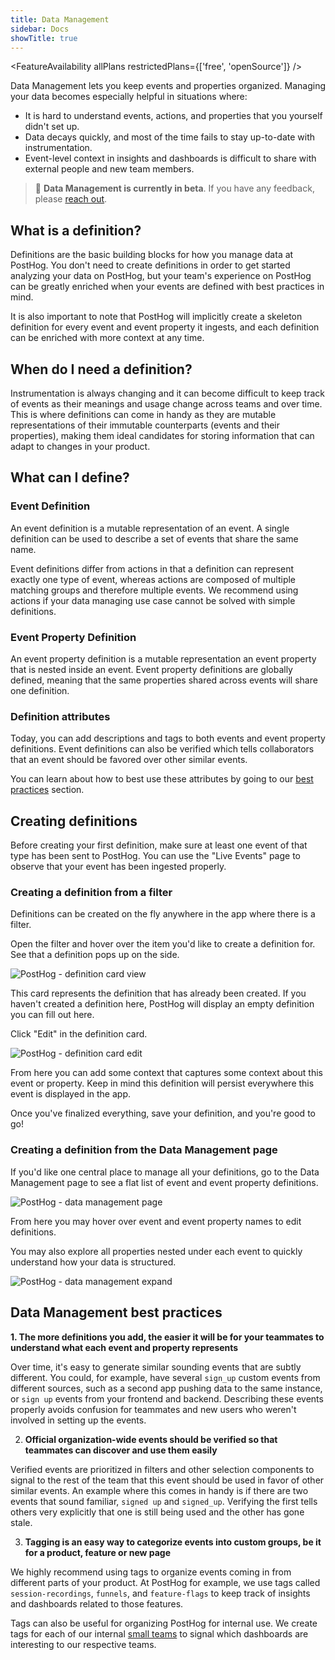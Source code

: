 ```yaml
---
title: Data Management
sidebar: Docs
showTitle: true
---
```


<FeatureAvailability allPlans restrictedPlans={['free', 'openSource']} />

[//]: # (On restricted plans, users cannot create definitions and view any 30d metrics for events and event properties.)

Data Management lets you keep events and properties organized. Managing your data becomes especially helpful in situations where:

- It is hard to understand events, actions, and properties that you yourself didn't set up.
- Data decays quickly, and most of the time fails to stay up-to-date with instrumentation.
- Event-level context in insights and dashboards is difficult to share with external people and new team members.

> 🚧 **Data Management is currently in beta**. If you have any feedback, please <a href="/questions" target="_blank">reach out</a>.

## What is a definition?

Definitions are the basic building blocks for how you manage data at PostHog. You don't need to create definitions in order to get started analyzing your data on PostHog, but your team's experience on PostHog can be greatly enriched when your events are defined with best practices in mind.

It is also important to note that PostHog will implicitly create a skeleton definition for every event and event property it ingests, and each definition
can be enriched with more context at any time.

## When do I need a definition?

Instrumentation is always changing and it can become difficult to keep track of events as their meanings and usage change across teams and over time. This is where definitions can come in handy as they are mutable representations of their immutable counterparts (events and their properties), making them ideal candidates for storing information that can adapt to changes in your product.

## What can I define?

### Event Definition

An event definition is a mutable representation of an event. A single definition can be used to describe a set of events that share the same name.

Event definitions differ from actions in that a definition can represent exactly one type of event, whereas actions are composed of multiple matching groups and therefore multiple events. We recommend using actions if your data managing use case cannot be solved with simple definitions.

### Event Property Definition

An event property definition is a mutable representation an event property that is nested inside an event. Event property definitions are globally defined, meaning that the same properties shared across events will share one definition.

### Definition attributes

Today, you can add descriptions and tags to both events and event property definitions. Event definitions can also be verified which tells collaborators that an event should be favored over other similar events.

You can learn about how to best use these attributes by going to our [best practices](/docs/user-guides/data-management/#data-management-best-practices) section.

## Creating definitions

Before creating your first definition, make sure at least one event of that type has been sent to PostHog. You can use the "Live Events" page to observe that your event has been ingested properly.

### Creating a definition from a filter

Definitions can be created on the fly anywhere in the app where there is a filter.

Open the filter and hover over the item you'd like to create a definition for. See that a definition pops up on the side.

![PostHog - definition card view](../../images/features/data-management/definition-card-view.png)

This card represents the definition that has already been created. If you haven't created a definition here, PostHog will display an empty definition you can fill out here.

Click "Edit" in the definition card.

![PostHog - definition card edit](../../images/features/data-management/definition-card-edit.png)

From here you can add some context that captures some context about this event or property. Keep in mind this definition will persist everywhere this event is displayed in the app.

Once you've finalized everything, save your definition, and you're good to go!

### Creating a definition from the Data Management page

If you'd like one central place to manage all your definitions, go to the Data Management page to see a flat list of event and event property definitions.

![PostHog - data management page](../../images/features/data-management/data-management-page.png)

From here you may hover over event and event property names to edit definitions.

You may also explore all properties nested under each event to quickly understand how your data is structured.

![PostHog - data management expand](../../images/features/data-management/data-management-event-expand.png)

## Data Management best practices

**1. The more definitions you add, the easier it will be for your teammates to understand what each event and property represents**

Over time, it's easy to generate similar sounding events that are subtly different. You could, for example, have several `sign_up` custom events from different sources, such as a second app pushing data to the same instance, or `sign up` events from your frontend and backend. Describing these events properly avoids confusion for teammates and new users who weren't involved in setting up the events.

2. **Official organization-wide events should be verified so that teammates can discover and use them easily**

Verified events are prioritized in filters and other selection components to signal to the rest of the team that this event should be used in favor of other similar events. An example where this comes in handy is if there are two events that sound familiar, `signed up` and `signed_up`. Verifying the first tells others very explicitly that one is still being used and the other has gone stale.

3. **Tagging is an easy way to categorize events into custom groups, be it for a product, feature or new page**

We highly recommend using tags to organize events coming in from different parts of your product. At PostHog for example, we use tags called `session-recordings`, `funnels`, and `feature-flags` to keep track of insights and dashboards related to those features.

Tags can also be useful for organizing PostHog for internal use. We create tags for each of our internal [small teams](/handbook/people/team-structure/team-structure/why-small-teams) to signal which dashboards are interesting to our respective teams.
